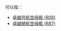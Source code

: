 '''{{PAGENAME}}'''可以指：
*[[卓越号航空母舰_(R06)|卓越号航空母舰 (R06)]]
*[[卓越號航空母艦_(R87)|卓越號航空母艦 (R87)]]
{{disambig|Cat=武器消歧義}}